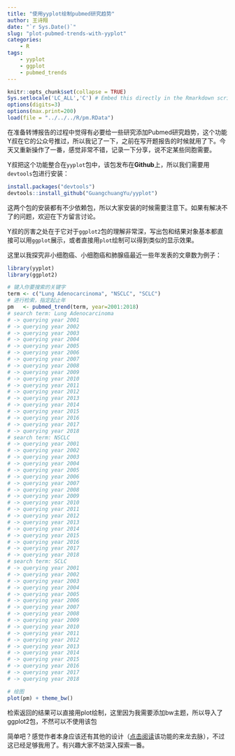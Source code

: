 ```yaml
---
title: "使用yyplot绘制pubmed研究趋势"
author: 王诗翔
date: "`r Sys.Date()`"
slug: "plot-pubmed-trends-with-yyplot"
categories: 
    - R
tags:
    - yyplot
    - ggplot
    - pubmed_trends
---
```



```r
knitr::opts_chunk$set(collapse = TRUE)
Sys.setlocale('LC_ALL','C') # Embed this directly in the Rmarkdown script that contains the Chinese character comment
options(digits=3)
options(max.print=200)
load(file = "../../../R/pm.RData")
```

在准备转博报告的过程中觉得有必要给一些研究添加Pubmed研究趋势，这个功能Y叔在它的公众号推过，所以我记了一下，之前在写开题报告的时候就用了下。今天又重新操作了一番，感觉非常不错，记录一下分享，说不定某些同胞需要。

Y叔把这个功能整合在`yyplot`包中，该包发布在**Github**上，所以我们需要用`devtools`包进行安装：

```r
install.packages("devtools")
devtools::install_github("GuangchuangYu/yyplot")
```

这两个包的安装都有不少依赖包，所以大家安装的时候需要注意下。如果有解决不了的问题，欢迎在下方留言讨论。

Y叔的厉害之处在于它对于`ggplot2`包的理解非常深，写出包和结果对象基本都直接可以用`ggplot`展示，或者直接用`plot`绘制可以得到类似的显示效果。

这里以我探究非小细胞癌、小细胞癌和肺腺癌最近一些年发表的文章数为例子：

```r
library(yyplot)
library(ggplot2)
```

```r
# 键入你要搜索的关键字
term <- c("Lung Adenocarcinoma", "NSCLC", "SCLC")
# 进行检索，指定起止年
pm   <- pubmed_trend(term, year=2001:2018)
# search term: Lung Adenocarcinoma
# -> querying year 2001
# -> querying year 2002
# -> querying year 2003
# -> querying year 2004
# -> querying year 2005
# -> querying year 2006
# -> querying year 2007
# -> querying year 2008
# -> querying year 2009
# -> querying year 2010
# -> querying year 2011
# -> querying year 2012
# -> querying year 2013
# -> querying year 2014
# -> querying year 2015
# -> querying year 2016
# -> querying year 2017
# -> querying year 2018
# search term: NSCLC
# -> querying year 2001
# -> querying year 2002
# -> querying year 2003
# -> querying year 2004
# -> querying year 2005
# -> querying year 2006
# -> querying year 2007
# -> querying year 2008
# -> querying year 2009
# -> querying year 2010
# -> querying year 2011
# -> querying year 2012
# -> querying year 2013
# -> querying year 2014
# -> querying year 2015
# -> querying year 2016
# -> querying year 2017
# -> querying year 2018
# search term: SCLC
# -> querying year 2001
# -> querying year 2002
# -> querying year 2003
# -> querying year 2004
# -> querying year 2005
# -> querying year 2006
# -> querying year 2007
# -> querying year 2008
# -> querying year 2009
# -> querying year 2010
# -> querying year 2011
# -> querying year 2012
# -> querying year 2013
# -> querying year 2014
# -> querying year 2015
# -> querying year 2016
# -> querying year 2017
# -> querying year 2018
```

```r
# 绘图
plot(pm) + theme_bw()
```

检索返回的结果可以直接用plot绘制，这里因为我需要添加bw主题，所以导入了ggplot2包，不然可以不使用该包

简单吧？感觉作者本身应该还有其他的设计（[点击阅读](http://d6179ef8.wiz03.com/share/s/3m5VXU35J4UU2CZwzV3mR1pE1xo8Mo2NRk-82SJpEo2FtL25)该功能的来龙去脉），不过这已经足够我用了。有兴趣大家不妨深入探索一番。
